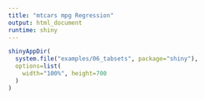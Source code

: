 ```yaml
---
title: "mtcars mpg Regression"
output: html_document
runtime: shiny
---
```

```r
shinyAppDir(
  system.file("examples/06_tabsets", package="shiny"),
  options=list(
    width="100%", height=700
  )
)
```
